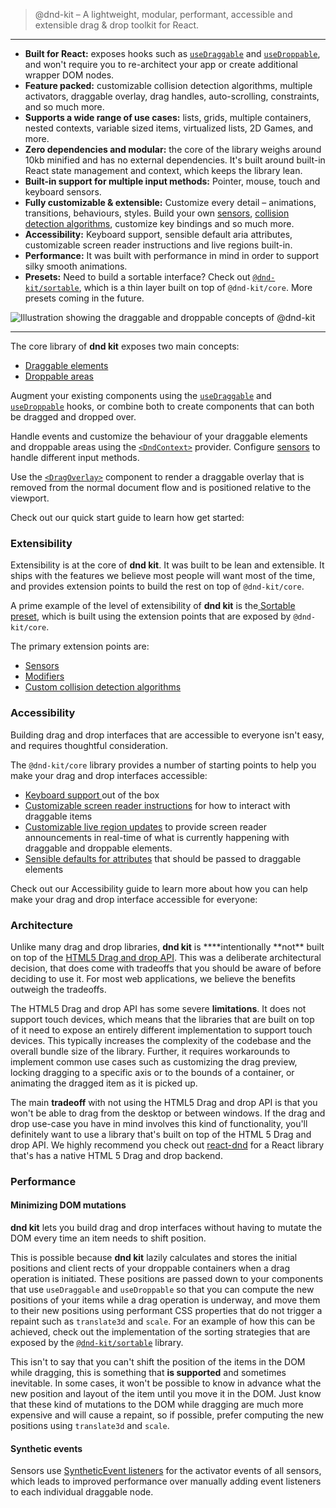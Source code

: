 
> @dnd-kit – A lightweight, modular, performant, accessible and extensible drag & drop toolkit for React.

---

- **Built for React:** exposes hooks such as [`useDraggable`](api-documentation/draggable/usedraggable) and [`useDroppable`](api-documentation/droppable/usedroppable), and won't require you to re-architect your app or create additional wrapper DOM nodes.
- **Feature packed:** customizable collision detection algorithms, multiple activators, draggable overlay, drag handles, auto-scrolling, constraints, and so much more.
- **Supports a wide range of use cases:** lists, grids, multiple containers, nested contexts, variable sized items, virtualized lists, 2D Games, and more.
- **Zero dependencies and modular:** the core of the library weighs around 10kb minified and has no external dependencies. It's built around built-in React state management and context, which keeps the library lean.
- **Built-in support for multiple input methods:** Pointer, mouse, touch and keyboard sensors.
- **Fully customizable & extensible:** Customize every detail – animations, transitions, behaviours, styles. Build your own [sensors](api-documentation/sensors/), [collision detection algorithms](api-documentation/context-provider/collision-detection-algorithms), customize key bindings and so much more.
- **Accessibility:** Keyboard support, sensible default aria attributes, customizable screen reader instructions and live regions built-in.
- **Performance:** It was built with performance in mind in order to support silky smooth animations.
- **Presets:** Need to build a sortable interface? Check out [`@dnd-kit/sortable`](presets/sortable/), which is a thin layer built on top of `@dnd-kit/core`. More presets coming in the future.

<Bleed>
  <Image
    src="/concepts-illustration.svg"
    alt="Illustration showing the draggable and droppable concepts of @dnd-kit"
    width={960}
    height={600}
    layout="intrinsic"
  />
</Bleed>

---

The core library of **dnd kit** exposes two main concepts:

- [Draggable elements](api-documentation/draggable/)
- [Droppable areas](api-documentation/droppable/)

Augment your existing components using the [`useDraggable`](api-documentation/draggable/usedraggable) and [`useDroppable`](api-documentation/droppable/usedroppable) hooks, or combine both to create components that can both be dragged and dropped over.

Handle events and customize the behaviour of your draggable elements and droppable areas using the [`<DndContext>`](api-documentation/context-provider/) provider. Configure [sensors](api-documentation/sensors/) to handle different input methods.

Use the [`<DragOverlay>`](api-documentation/draggable/drag-overlay) component to render a draggable overlay that is removed from the normal document flow and is positioned relative to the viewport.

Check out our quick start guide to learn how get started:

### Extensibility

Extensibility is at the core of **dnd kit**. It was built to be lean and extensible. It ships with the features we believe most people will want most of the time, and provides extension points to build the rest on top of `@dnd-kit/core`.

A prime example of the level of extensibility of **dnd kit** is the[ Sortable preset](presets/sortable/), which is built using the extension points that are exposed by `@dnd-kit/core`.

The primary extension points are:

- [Sensors](api-documentation/sensors/)
- [Modifiers](api-documentation/modifiers)
- [Custom collision detection algorithms](api-documentation/context-provider/collision-detection-algorithms.md#custom-collision-detection-strategies)

### Accessibility

Building drag and drop interfaces that are accessible to everyone isn't easy, and requires thoughtful consideration.

The `@dnd-kit/core` library provides a number of starting points to help you make your drag and drop interfaces accessible:

- [Keyboard support ](api-documentation/sensors/keyboard)out of the box
- [Customizable screen reader instructions](guides/accessibility.md#screen-reader-instructions) for how to interact with draggable items
- [Customizable live region updates](guides/accessibility.md#screen-reader-announcements-using-live-regions) to provide screen reader announcements in real-time of what is currently happening with draggable and droppable elements.
- [Sensible defaults for attributes](api-documentation/draggable/usedraggable#attributes) that should be passed to draggable elements

Check out our Accessibility guide to learn more about how you can help make your drag and drop interface accessible for everyone:

### Architecture

Unlike many drag and drop libraries, **dnd kit** is \***\*intentionally **not\*\* built on top of the [HTML5 Drag and drop API](https://developer.mozilla.org/en-US/docs/Web/API/HTML_Drag_and_Drop_API). This was a deliberate architectural decision, that does come with tradeoffs that you should be aware of before deciding to use it. For most web applications, we believe the benefits outweigh the tradeoffs.

The HTML5 Drag and drop API has some severe **limitations**. It does not support touch devices, which means that the libraries that are built on top of it need to expose an entirely different implementation to support touch devices. This typically increases the complexity of the codebase and the overall bundle size of the library. Further, it requires workarounds to implement common use cases such as customizing the drag preview, locking dragging to a specific axis or to the bounds of a container, or animating the dragged item as it is picked up.

The main **tradeoff** with not using the HTML5 Drag and drop API is that you won't be able to drag from the desktop or between windows. If the drag and drop use-case you have in mind involves this kind of functionality, you'll definitely want to use a library that's built on top of the HTML 5 Drag and drop API. We highly recommend you check out [react-dnd](https://github.com/react-dnd/react-dnd/) for a React library that's has a native HTML 5 Drag and drop backend.

### Performance

#### **Minimizing DOM mutations**

**dnd kit** lets you build drag and drop interfaces without having to mutate the DOM every time an item needs to shift position.

This is possible because **dnd kit** lazily calculates and stores the initial positions and client rects of your droppable containers when a drag operation is initiated. These positions are passed down to your components that use `useDraggable` and `useDroppable` so that you can compute the new positions of your items while a drag operation is underway, and move them to their new positions using performant CSS properties that do not trigger a repaint such as `translate3d` and `scale`. For an example of how this can be achieved, check out the implementation of the sorting strategies that are exposed by the [`@dnd-kit/sortable`](presets/sortable/) library.

This isn't to say that you can't shift the position of the items in the DOM while dragging, this is something that **is supported** and sometimes inevitable. In some cases, it won't be possible to know in advance what the new position and layout of the item until you move it in the DOM. Just know that these kind of mutations to the DOM while dragging are much more expensive and will cause a repaint, so if possible, prefer computing the new positions using `translate3d` and `scale`.

#### Synthetic events

Sensors use [SyntheticEvent listeners](https://reactjs.org/docs/events.html) for the activator events of all sensors, which leads to improved performance over manually adding event listeners to each individual draggable node.
